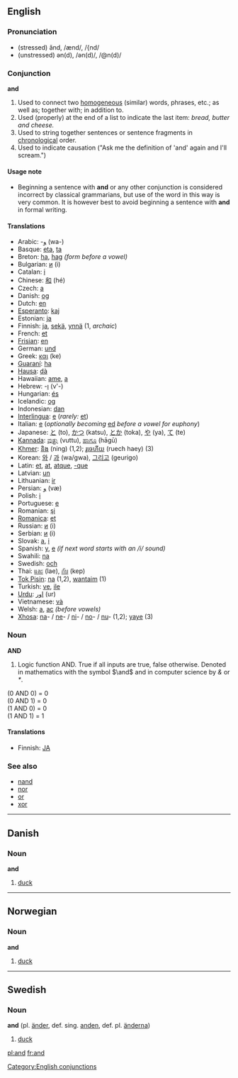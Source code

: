 ==English==
===Pronunciation===
*(stressed) ănd, /ænd/, /{nd/
*(unstressed) ən(d), /ən(d)/, /@n(d)/

===Conjunction===
'''and'''

# Used to connect two [[homogeneous]] (similar) words, phrases, etc.; as well as; together with; in addition to.
# Used (properly) at the end of a list to indicate the last item: ''bread, butter and cheese.''
# Used to string together sentences or sentence fragments in [[chronological]] order.
# Used to indicate causation ("Ask me the definition of 'and' again and I'll scream.")

====Usage note====
*Beginning a sentence with '''and''' or any other conjunction is considered incorrect by classical grammarians, but use of the word in this way is very common. It is however best to avoid beginning a sentence with '''and''' in formal writing.

====Translations====
*Arabic: -[[و]] (wa-)
*Basque: [[eta]], [[ta]]
*Breton: [[ha]], [[hag]] ''(form before a vowel)''
*Bulgarian: [[и]] (i)
*Catalan: [[i]]
*Chinese: [[和]] (hé)
*Czech: [[a]]
*Danish: [[og]]
*Dutch: [[en]]
*[[Esperanto]]: [[kaj]]
*Estonian: [[ja#Estonian|ja]]
*Finnish: [[ja#Finnish|ja]], [[sekä]], [[ynnä]] (1, ''archaic'')
*French: [[et]]
*[[Frisian]]: [[en]]
*German: [[und]]
*Greek: [[και]] (ke)
*[[Guaraní]]: [[ha]]
*[[Hausa]]: [[dà]]
*Hawaiian: [[ame]], [[a#Hawaiian|a]]
*Hebrew: -[[ו]] (v'-)
*Hungarian: [[és]]
*Icelandic: [[og]]
*Indonesian: [[dan]]
*[[Interlingua]]: [[e]] (''rarely:'' [[et]])
*Italian: [[e]] (''optionally becoming'' [[ed]] ''before a vowel for euphony'')
*Japanese: [[と]] (to), [[かつ]] (katsu), [[とか]] (toka), [[や]] (ya), [[て]] (te)
*[[Kannada]]: [[ವುತ್ತು]] (vuttu), [[ಹಾಗೂ]] (hāgū)
*[[Khmer]]: [[និង]] (ning) (1,2); [[រួចេហីយ]] (ruech haey) (3)
*Korean: [[와]] / [[과]] (wa/gwa), [[그리고]] (geurigo)
*Latin: [[et]], [[at]], [[atque]], [[-que]]
*Latvian: [[un]]
*Lithuanian: [[ir]]
*Persian:  [[و]] (væ)
*Polish: [[i]]
*Portuguese: [[e]]
*Romanian: [[şi]]
*[[Romanica]]: [[et]]
*Russian: [[и]] (i)
*Serbian: [[и]] (i)
*Slovak: [[a]], [[i]]
*Spanish: [[y]], [[e]] ''(if next word starts with an /i/ sound)''
*Swahili: [[na]]
*Swedish: [[och]]
*Thai: [[และ]] (lae), [[กับ]] (kep)
*[[Tok Pisin]]: [[na]] (1,2), [[wantaim]] (1)
*Turkish: [[ve]], [[ile]]
*[[Urdu]]: [[اور]] (ur)
*Vietnamese: [[và]]
*Welsh: [[a]], [[ac]] ''(before vowels)''
*[[Xhosa]]: [[na]]- / [[ne]]- / [[ni]]- / [[no]]- / [[nu]]- (1,2); [[yaye]] (3)

===Noun===
'''AND'''
#Logic function AND. True if all inputs are true, false otherwise.  Denoted in mathematics with the symbol <math>\and</math> and in computer science by ''&'' or ''*''.

(0 AND 0) = 0<br>
(0 AND 1) = 0<br>
(1 AND 0) = 0<br>
(1 AND 1) = 1<br>

====Translations====

*Finnish: [[JA]]

===See also===
*[[nand]]
*[[nor]]
*[[or]]
*[[xor]]

----
==Danish==
===Noun===
'''and'''

#[[duck]]

----
==Norwegian==
===Noun===
'''and'''

#[[duck]]

----
==Swedish==
===Noun===
'''and''' (pl. [[änder]], def. sing. [[anden]], def. pl. [[änderna]])

#[[duck]]

[[pl:and]] [[fr:and]]
[[Category:English conjunctions]]
